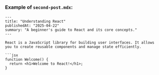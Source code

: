 
### Example of `second-post.mdx`:
```mdx
---
title: "Understanding React"
publishedAt: "2025-04-22"
summary: "A beginner's guide to React and its core concepts."
---

React is a JavaScript library for building user interfaces. It allows you to create reusable components and manage state efficiently.

```jsx
function Welcome() {
  return <h1>Welcome to React!</h1>;
}

